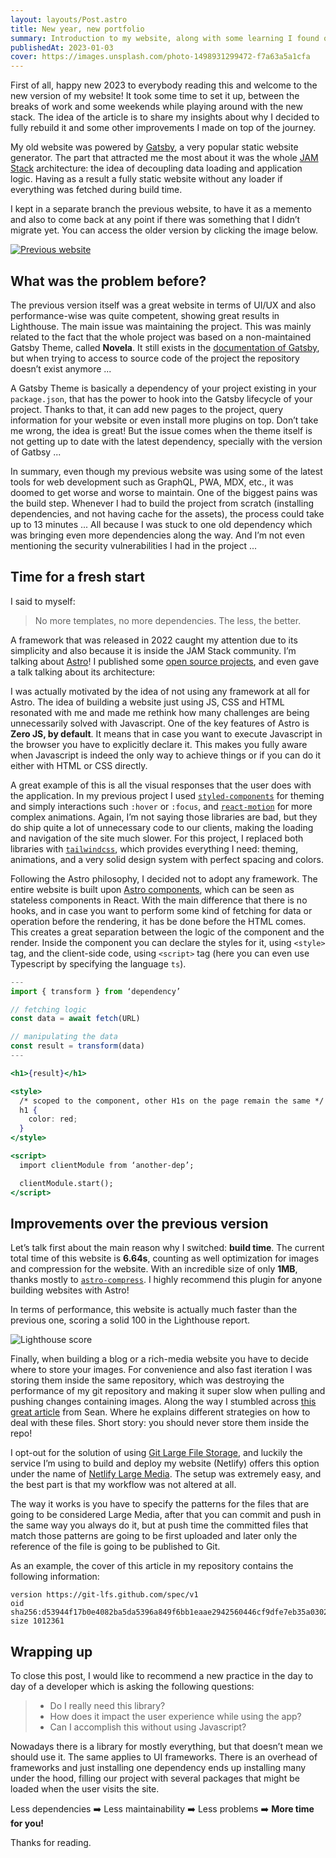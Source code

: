 ```yaml
---
layout: layouts/Post.astro
title: New year, new portfolio
summary: Introduction to my website, along with some learning I found on the process of refactoring and technical improvements.
publishedAt: 2023-01-03
cover: https://images.unsplash.com/photo-1498931299472-f7a63a5a1cfa
---
```


First of all, happy new 2023 to everybody reading this and welcome to the new version of my website! It took some time to set it up, between the breaks of work and some weekends while playing around with the new stack. The idea of the article is to share my insights about why I decided to fully rebuild it and some other improvements I made on top of the journey.

My old website was powered by [Gatsby](https://www.gatsbyjs.com/), a very popular static website generator. The part that attracted me the most about it was the whole [JAM Stack](https://jamstack.org/) architecture: the idea of decoupling data loading and application logic. Having as a result a fully static website without any loader if everything was fetched during build time.

I kept in a separate branch the previous website, to have it as a memento and also to come back at any point if there was something that I didn’t migrate yet. You can access the older version by clicking the image below.

[![Previous website](./images/Previous%20website.png)](https://63b5a8db12a7da186b68d5d9--emasuriano.netlify.app/)

## What was the problem before?

The previous version itself was a great website in terms of UI/UX and also performance-wise was quite competent, showing great results in Lighthouse. The main issue was maintaining the project. This was mainly related to the fact that the whole project was based on a non-maintained Gatsby Theme, called **Novela**. It still exists in the [documentation of Gatsby](https://www.gatsbyjs.com/plugins/@narative/gatsby-theme-novela/), but when trying to access to source code of the project the repository doesn’t exist anymore ...

A Gatsby Theme is basically a dependency of your project existing in your `package.json`, that has the power to hook into the Gatsby lifecycle of your project. Thanks to that, it can add new pages to the project, query information for your website or even install more plugins on top. Don’t take me wrong, the idea is great! But the issue comes when the theme itself is not getting up to date with the latest dependency, specially with the version of Gatbsy ...

In summary, even though my previous website was using some of the latest tools for web development such as GraphQL, PWA, MDX, etc., it was doomed to get worse and worse to maintain. One of the biggest pains was the build step. Whenever I had to build the project from scratch (installing dependencies, and not having cache for the assets), the process could take up to 13 minutes ... All because I was stuck to one old dependency which was bringing even more dependencies along the way. And I’m not even mentioning the security vulnerabilities I had in the project ...

## Time for a fresh start

I said to myself:

> No more templates, no more dependencies. The less, the better.

A framework that was released in 2022 caught my attention due to its simplicity and also because it is inside the JAM Stack community. I’m talking about [Astro](https://astro.build/)! I published some [open source projects](https://emasuriano.com/about#projects), and even gave a talk talking about its architecture:

<lite-youtube videoid="t28NaOgwVDg" videotitle="Typescript Berlin Meetup 2022" ></lite-youtube>

I was actually motivated by the idea of not using any framework at all for Astro. The idea of building a website just using JS, CSS and HTML resonated with me and made me rethink how many challenges are being unnecessarily solved with Javascript. One of the key features of Astro is **Zero JS, by default**. It means that in case you want to execute Javascript in the browser you have to explicitly declare it. This makes you fully aware when Javascript is indeed the only way to achieve things or if you can do it either with HTML or CSS directly.

A great example of this is all the visual responses that the user does with the application. In my previous project I used [`styled-components`](https://styled-components.com/) for theming and simply interactions such `:hover` or `:focus`, and [`react-motion`](https://github.com/chenglou/react-motion) for more complex animations. Again, I’m not saying those libraries are bad, but they do ship quite a lot of unnecessary code to our clients, making the loading and navigation of the site much slower. For this project, I replaced both libraries with [`tailwindcss`](https://github.com/tailwindlabs/tailwindcss), which provides everything I need: theming, animations, and a very solid design system with perfect spacing and colors.

Following the Astro philosophy, I decided not to adopt any framework. The entire website is built upon [Astro components](https://docs.astro.build/en/core-concepts/astro-components/), which can be seen as stateless components in React. With the main difference that there is no hooks, and in case you want to perform some kind of fetching for data or operation before the rendering, it has be done before the HTML comes. This creates a great separation between the logic of the component and the render. Inside the component you can declare the styles for it, using `<style>` tag, and the client-side code, using `<script>` tag (here you can even use Typescript by specifying the language `ts`).

```jsx
---
import { transform } from ‘dependency’

// fetching logic
const data = await fetch(URL)

// manipulating the data
const result = transform(data)
---

<h1>{result}</h1>

<style>
  /* scoped to the component, other H1s on the page remain the same */
  h1 {
    color: red;
  }
</style>

<script>
  import clientModule from ‘another-dep’;

  clientModule.start();
</script>
```

## Improvements over the previous version

Let’s talk first about the main reason why I switched: **build time**. The current total time of this website is **6.64s**, counting as well optimization for images and compression for the website. With an incredible size of only **1MB**, thanks mostly to [`astro-compress`](https://github.com/astro-community/astro-compress). I highly recommend this plugin for anyone building websites with Astro!

In terms of performance, this website is actually much faster than the previous one, scoring a solid 100 in the Lighthouse report.

![Lighthouse score](./images/Lighthouse%20score.png)

Finally, when building a blog or a rich-media website you have to decide where to store your images. For convenience and also fast iteration I was storing them inside the same repository, which was destroying the performance of my git repository and making it super slow when pulling and pushing changes containing images. Along the way I stumbled across [this great article](https://www.seancdavis.com/posts/should-i-add-images-to-my-git-repository/) from Sean. Where he explains different strategies on how to deal with these files. Short story: you should never store them inside the repo!

I opt-out for the solution of using [Git Large File Storage](https://git-lfs.com/), and luckily the service I’m using to build and deploy my website (Netlify) offers this option under the name of [Netlify Large Media](https://www.netlify.com/products/large-media/). The setup was extremely easy, and the best part is that my workflow was not altered at all.

The way it works is you have to specify the patterns for the files that are going to be considered Large Media, after that you can commit and push in the same way you always do it, but at push time the committed files that match those patterns are going to be first uploaded and later only the reference of the file is going to be published to Git.

As an example, the cover of this article in my repository contains the following information:

```plain
version https://git-lfs.github.com/spec/v1
oid sha256:d53944f17b0e4082ba5da5396a849f6bb1eaae2942560446cf9dfe7eb35a0302
size 1012361
```

## Wrapping up

To close this post, I would like to recommend a new practice in the day to day of a developer which is asking the following questions:

> - Do I really need this library?
> - How does it impact the user experience while using the app?
> - Can I accomplish this without using Javascript?

Nowadays there is a library for mostly everything, but that doesn’t mean we should use it. The same applies to UI frameworks. There is an overhead of frameworks and just installing one dependency ends up installing many under the hood, filling our project with several packages that might be loaded when the user visits the site.

Less dependencies ➡️ Less maintainability ➡️ Less problems ➡️ **More time for you!**

Thanks for reading.

